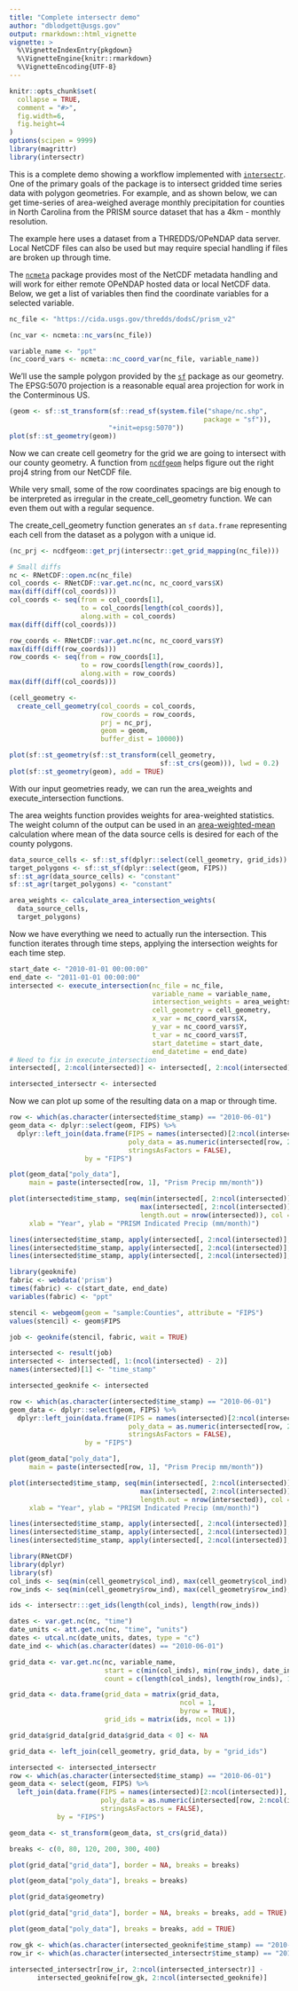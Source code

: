 ```yaml
---
title: "Complete intersectr demo"
author: "dblodgett@usgs.gov"
output: rmarkdown::html_vignette
vignette: >
  %\VignetteIndexEntry{pkgdown}
  %\VignetteEngine{knitr::rmarkdown}
  %\VignetteEncoding{UTF-8}
---
```


```r
knitr::opts_chunk$set(
  collapse = TRUE,
  comment = "#>",
  fig.width=6,
  fig.height=4
)
options(scipen = 9999)
library(magrittr)
library(intersectr)
```

This is a complete demo showing a workflow implemented with [`intersectr`](https://github.com/dblodgett-usgs/intersectr). One of the primary goals of the package is to intersect gridded time series data with polygon geometries. For example, and as shown below, we can get time-series of area-weighed average monthly precipitation for counties in North Carolina from the PRISM source dataset that has a 4km - monthly resolution.

The example here uses a dataset from a THREDDS/OPeNDAP data server. Local NetCDF files can also be used but may require special handling if files are broken up through time.

The [`ncmeta`](https://github.com/hypertidy/ncmeta/) package provides most of the NetCDF metadata handling and will work for either remote OPeNDAP hosted data or local NetCDF data. Below, we get a list of variables then find the coordinate variables for a selected variable.
```r
nc_file <- "https://cida.usgs.gov/thredds/dodsC/prism_v2"

(nc_var <- ncmeta::nc_vars(nc_file))

variable_name <- "ppt"
(nc_coord_vars <- ncmeta::nc_coord_var(nc_file, variable_name))

```

We'll use the sample polygon provided by the [`sf`](https://github.com/r-spatial/sf) package as our geometry. The EPSG:5070 projection is a reasonable equal area projection for work in the Conterminous US.
```r
(geom <- sf::st_transform(sf::read_sf(system.file("shape/nc.shp",
                                                 package = "sf")),
                         "+init=epsg:5070"))
plot(sf::st_geometry(geom))
```

Now we can create cell geometry for the grid we are going to intersect with our county geometry. A function from [`ncdfgeom`](https://usgs-r.github.io/ncdfgeom/dev/reference/get_prj.html) helps figure out the right proj4 string from our NetCDF file.

While very small, some of the row coordinates spacings are big enough to be interpreted as irregular in the create_cell_geometry function. We can even them out with a regular sequence. 

The create_cell_geometry function generates an `sf` `data.frame` representing each cell from the dataset as a polygon with a unique id.
```r
(nc_prj <- ncdfgeom::get_prj(intersectr::get_grid_mapping(nc_file)))

# Small diffs
nc <- RNetCDF::open.nc(nc_file)
col_coords <- RNetCDF::var.get.nc(nc, nc_coord_vars$X)
max(diff(diff(col_coords)))
col_coords <- seq(from = col_coords[1],
                  to = col_coords[length(col_coords)],
                  along.with = col_coords)
max(diff(diff(col_coords)))

row_coords <- RNetCDF::var.get.nc(nc, nc_coord_vars$Y)
max(diff(diff(row_coords)))
row_coords <- seq(from = row_coords[1],
                  to = row_coords[length(row_coords)],
                  along.with = row_coords)
max(diff(diff(col_coords)))

(cell_geometry <-
  create_cell_geometry(col_coords = col_coords,
                       row_coords = row_coords,
                       prj = nc_prj,
                       geom = geom, 
                       buffer_dist = 10000))

plot(sf::st_geometry(sf::st_transform(cell_geometry, 
                                      sf::st_crs(geom))), lwd = 0.2)
plot(sf::st_geometry(geom), add = TRUE)
```

With our input geometries ready, we can run the area_weights and execute_intersection functions. 

The area weights function provides weights for area-weighted statistics. The weight column of the output can be used in an [area-weighted-mean](https://en.wikipedia.org/wiki/Weighted_arithmetic_mean) calculation where mean of the data source cells is desired for each of the county polygons.

```r
data_source_cells <- sf::st_sf(dplyr::select(cell_geometry, grid_ids))
target_polygons <- sf::st_sf(dplyr::select(geom, FIPS))
sf::st_agr(data_source_cells) <- "constant"
sf::st_agr(target_polygons) <- "constant"

area_weights <- calculate_area_intersection_weights(
  data_source_cells,
  target_polygons)
```

Now we have everything we need to actually run the intersection. This function iterates through time steps, applying the intersection weights for each time step.
```r
start_date <- "2010-01-01 00:00:00"
end_date <- "2011-01-01 00:00:00"
intersected <- execute_intersection(nc_file = nc_file,
                                    variable_name = variable_name,
                                    intersection_weights = area_weights,
                                    cell_geometry = cell_geometry, 
                                    x_var = nc_coord_vars$X,
                                    y_var = nc_coord_vars$Y,
                                    t_var = nc_coord_vars$T, 
                                    start_datetime = start_date, 
                                    end_datetime = end_date)
# Need to fix in execute_intersection
intersected[, 2:ncol(intersected)] <- intersected[, 2:ncol(intersected)] / 100

intersected_intersectr <- intersected
```

Now we can plot up some of the resulting data on a map or through time.
```r
row <- which(as.character(intersected$time_stamp) == "2010-06-01")
geom_data <- dplyr::select(geom, FIPS) %>%
  dplyr::left_join(data.frame(FIPS = names(intersected)[2:ncol(intersected)],
                              poly_data = as.numeric(intersected[row, 2:ncol(intersected)]),
                              stringsAsFactors = FALSE),
                   by = "FIPS")

plot(geom_data["poly_data"],
     main = paste(intersected[row, 1], "Prism Precip mm/month"))

plot(intersected$time_stamp, seq(min(intersected[, 2:ncol(intersected)]), 
                                 max(intersected[, 2:ncol(intersected)]),
                                 length.out = nrow(intersected)), col = NA, 
     xlab = "Year", ylab = "PRISM Indicated Precip (mm/month)")

lines(intersected$time_stamp, apply(intersected[, 2:ncol(intersected)], 1, mean), lwd = 2, col = "grey")
lines(intersected$time_stamp, apply(intersected[, 2:ncol(intersected)], 1, max), lwd = .5, col = "grey")
lines(intersected$time_stamp, apply(intersected[, 2:ncol(intersected)], 1, min), lwd = .5, col = "grey")
```

```r
library(geoknife)
fabric <- webdata('prism')
times(fabric) <- c(start_date, end_date)
variables(fabric) <- "ppt"

stencil <- webgeom(geom = "sample:Counties", attribute = "FIPS")
values(stencil) <- geom$FIPS

job <- geoknife(stencil, fabric, wait = TRUE)

intersected <- result(job)
intersected <- intersected[, 1:(ncol(intersected) - 2)]
names(intersected)[1] <- "time_stamp"

intersected_geoknife <- intersected
```

```r
row <- which(as.character(intersected$time_stamp) == "2010-06-01")
geom_data <- dplyr::select(geom, FIPS) %>%
  dplyr::left_join(data.frame(FIPS = names(intersected)[2:ncol(intersected)],
                              poly_data = as.numeric(intersected[row, 2:ncol(intersected)]),
                              stringsAsFactors = FALSE),
                   by = "FIPS")

plot(geom_data["poly_data"],
     main = paste(intersected[row, 1], "Prism Precip mm/month"))

plot(intersected$time_stamp, seq(min(intersected[, 2:ncol(intersected)]), 
                                 max(intersected[, 2:ncol(intersected)]),
                                 length.out = nrow(intersected)), col = NA, 
     xlab = "Year", ylab = "PRISM Indicated Precip (mm/month)")

lines(intersected$time_stamp, apply(intersected[, 2:ncol(intersected)], 1, mean), lwd = 2, col = "grey")
lines(intersected$time_stamp, apply(intersected[, 2:ncol(intersected)], 1, max), lwd = .5, col = "grey")
lines(intersected$time_stamp, apply(intersected[, 2:ncol(intersected)], 1, min), lwd = .5, col = "grey")
```

```r
library(RNetCDF)
library(dplyr)
library(sf)
col_inds <- seq(min(cell_geometry$col_ind), max(cell_geometry$col_ind), 1)
row_inds <- seq(min(cell_geometry$row_ind), max(cell_geometry$row_ind), 1)

ids <- intersectr:::get_ids(length(col_inds), length(row_inds))

dates <- var.get.nc(nc, "time")
date_units <- att.get.nc(nc, "time", "units")
dates <- utcal.nc(date_units, dates, type = "c")
date_ind <- which(as.character(dates) == "2010-06-01")

grid_data <- var.get.nc(nc, variable_name,
                        start = c(min(col_inds), min(row_inds), date_ind),
                        count = c(length(col_inds), length(row_inds), 1)) / 100

grid_data <- data.frame(grid_data = matrix(grid_data,
                                           ncol = 1,
                                           byrow = TRUE),
                        grid_ids = matrix(ids, ncol = 1))

grid_data$grid_data[grid_data$grid_data < 0] <- NA

grid_data <- left_join(cell_geometry, grid_data, by = "grid_ids")

intersected <- intersected_intersectr
row <- which(as.character(intersected$time_stamp) == "2010-06-01")
geom_data <- select(geom, FIPS) %>%
  left_join(data.frame(FIPS = names(intersected)[2:ncol(intersected)],
                       poly_data = as.numeric(intersected[row, 2:ncol(intersected)]), 
                       stringsAsFactors = FALSE),
            by = "FIPS")

geom_data <- st_transform(geom_data, st_crs(grid_data))

breaks <- c(0, 80, 120, 200, 300, 400)

plot(grid_data["grid_data"], border = NA, breaks = breaks)

plot(geom_data["poly_data"], breaks = breaks)

plot(grid_data$geometry)

plot(grid_data["grid_data"], border = NA, breaks = breaks, add = TRUE)

plot(geom_data["poly_data"], breaks = breaks, add = TRUE)
```

```r
row_gk <- which(as.character(intersected_geoknife$time_stamp) == "2010-06-01")
row_ir <- which(as.character(intersected_intersectr$time_stamp) == "2010-06-01")

intersected_intersectr[row_ir, 2:ncol(intersected_intersectr)] - 
       intersected_geoknife[row_gk, 2:ncol(intersected_geoknife)]
```
